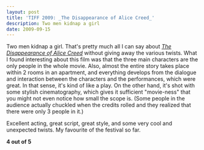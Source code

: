 ```yaml
---
layout: post
title: 'TIFF 2009: _The Disappearance of Alice Creed_'
description: Two men kidnap a girl
date: 2009-09-15
---
```

  
Two men kidnap a girl. That's pretty much all I can say about [_The Disappearance of Alice Creed_](http://www.imdb.com/title/tt1379177/) without giving away the various twists. What I found interesting about this film was that the three main characters are the only people in the whole movie. Also, almost the entire story takes place within 2 rooms in an apartment, and everything develops from the dialogue and interaction between the characters and the performances, which were great. In that sense, it's kind of like a play. On the other hand, it's shot with some stylish cinematography, which gives it sufficient "movie-ness" that you might not even notice how small the scope is. (Some people in the audience actually chuckled when the credits rolled and they realized that there were only 3 people in it.)  
  
Excellent acting, great script, great style, and some very cool and unexpected twists. My favourite of the festival so far.  
  
**4 out of 5**